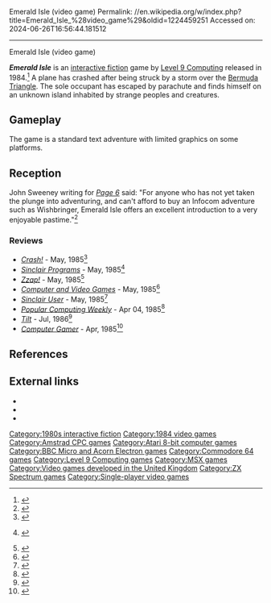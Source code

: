 Emerald Isle (video game)
Permalink: //en.wikipedia.org/w/index.php?title=Emerald_Isle_%28video_game%29&oldid=1224459251
Accessed on: 2024-06-26T16:56:44.181512



------
Emerald Isle (video game)
{{more citations needed|date=November 2020}}
{{Infobox video game
|title     = Emerald Isle
|image     = Emerald Isle Coverart.png
|developer = [[Level 9 Computing]]
|publisher = Level 9 Computing
|released  = 1984
|genre     = [[Interactive fiction]]
|modes     = [[Single-player video game|Single-player]]
|platforms = [[Atari 8-bit]], [[Amstrad CPC]], [[BBC Micro]], [[Commodore 64]], [[MSX]], [[ZX Spectrum]]
}}

'''''Emerald Isle''''' is an [[interactive fiction]] game by [[Level 9 Computing]] released in 1984.<ref>{{cite web | url=https://mirror.ifarchive.org/if-archive/level9/info/Level9_Facts.txt | title=Level 9 Fact Sheet | accessdate=2023-10-24}}</ref> A plane has crashed after being struck by a storm over the [[Bermuda Triangle]]. The sole occupant has escaped by parachute and finds himself on an unknown island inhabited by strange peoples and creatures.

==Gameplay==
The game is a standard text adventure with limited graphics on some{{which|date=June 2017}} platforms.

==Reception==
John Sweeney writing for ''[[Page 6]]'' said: "For anyone who has not yet taken the plunge into adventuring, and can't afford to buy an Infocom adventure such as Wishbringer, Emerald Isle offers an excellent introduction to a very enjoyable pastime."<ref>{{Cite web|url=https://archive.org/details/Page_6_Issue_19_1986-01_ABACUS_GB/page/n41/mode/2up|title = Page 6 - Issue 19 (1986-01)(ABACUS)(GB)|date = January 1986}}</ref>

===Reviews===
*''[[Crash (magazine)|Crash!]]'' - May, 1985<ref>{{cite web | url=http://www.crashonline.org.uk/16/emerald.htm | title=CRASH 16 - Emerald Isle }}</ref>
*''[[Sinclair Programs]]'' - May, 1985<ref>{{cite web|url=http://wos.meulie.net/pub/sinclair/magazines/SinclairPrograms/Issue8505/Pages/SinclairPrograms850500014.jpg |title=Sinclair Programs Issue 8505|website=meulie.net}} {{dead link|date=August 2023}}</ref>
*''[[Zzap!64|Zzap!]]'' - May, 1985<ref>{{cite web | url=https://archive.org/details/zzap64-magazine-001/page/n71/mode/2up | title=ZZap!64 Magazine Issue 001 | date=May 1985 }}</ref>
*''[[Computer and Video Games]]'' - May, 1985<ref>{{cite web | url=https://archive.org/details/Computer_Video_Games_Issue_043_1985-05_EMAP_Publishing_GB/page/n113/mode/2up | title=Computer & Video Games - Issue 043 (1985-05)(EMAP Publishing)(GB) | date=May 1985 }}</ref>
*''[[Sinclair User]]'' - May, 1985<ref>{{cite web | url=https://archive.org/details/sinclair-user-magazine-038/page/n111/mode/2up | title=Sinclair User Magazine Issue 038 | date=May 1985 }}</ref>
*''[[Popular Computing Weekly]]'' - Apr 04, 1985<ref>{{cite web | url=https://archive.org/details/popular-computing-weekly-1985-04-04/page/n13/mode/2up | title=Popular Computing Weekly (1985-04-04) | date=4 April 1985 }}</ref>
*''[[Tilt (French magazine)|Tilt]]'' - Jul, 1986<ref>{{cite web|url=http://download.abandonware.org/magazines/Tilt/tilt_numero033/tilt%20N%B0033%20-%20juillet%20aout%201986%20-%20page020%20et%20021.jpg|title=Tilt numero 033|website=abandonware.org|access-date=2022-03-22|archive-date=2018-09-18|archive-url=https://web.archive.org/web/20180918134301/http://download.abandonware.org/magazines/Tilt/tilt_numero033/tilt%20N%B0033%20-%20juillet%20aout%201986%20-%20page020%20et%20021.jpg|url-status=dead}}</ref>
*''[[Computer Gamer]]'' - Apr, 1985<ref>{{cite web | url=https://archive.org/details/Computer_Gamer_Issue_01_1985-04_Argus_Press_GB/page/n56/mode/2up | title=Computer Gamer - Issue 01 (1985-04)(Argus Press)(GB) | date=April 1985 }}</ref>

== References ==
{{Reflist}}

== External links ==
* {{lemon64 game|id=823|name=Emerald Isle}}
* {{WoS game|id=0006249|name=Emerald Isle}}
* {{IFDB|id=wbde35foz6m26xct|title=Emerald Isle}}

{{Level 9}}

[[Category:1980s interactive fiction]]
[[Category:1984 video games]]
[[Category:Amstrad CPC games]]
[[Category:Atari 8-bit computer games]]
[[Category:BBC Micro and Acorn Electron games]]
[[Category:Commodore 64 games]]
[[Category:Level 9 Computing games]]
[[Category:MSX games]]
[[Category:Video games developed in the United Kingdom]]
[[Category:ZX Spectrum games]]
[[Category:Single-player video games]]


{{adventure-videogame-stub}}